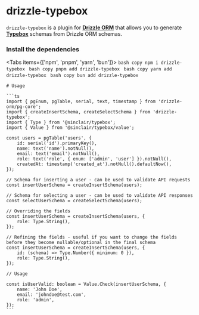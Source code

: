     

# drizzle-typebox


`drizzle-typebox` is a plugin for **[Drizzle ORM](https://github.com/drizzle-team/drizzle-orm)** that allows you to generate **[Typebox](https://github.com/sinclairzx81/typebox)** schemas from Drizzle ORM schemas.

### Install the dependencies

<Tabs items={['npm', 'pnpm', 'yarn', 'bun']}>
  <Tab>
    ```bash copy
    npm i drizzle-typebox
    ```
  </Tab>
  <Tab>
    ```bash copy
    pnpm add drizzle-typebox
    ```
  </Tab>
  <Tab>
    ```bash copy
    yarn add drizzle-typebox
    ```
  </Tab>
  <Tab>
    ```bash copy
    bun add drizzle-typebox
    ```
  </Tab>
</Tabs>

    # Usage

    ```ts
    import { pgEnum, pgTable, serial, text, timestamp } from 'drizzle-orm/pg-core';
    import { createInsertSchema, createSelectSchema } from 'drizzle-typebox';
    import { Type } from '@sinclair/typebox';
    import { Value } from '@sinclair/typebox/value';

    const users = pgTable('users', {
        id: serial('id').primaryKey(),
        name: text('name').notNull(),
        email: text('email').notNull(),
        role: text('role', { enum: ['admin', 'user'] }).notNull(),
        createdAt: timestamp('created_at').notNull().defaultNow(),
    });

    // Schema for inserting a user - can be used to validate API requests
    const insertUserSchema = createInsertSchema(users);

    // Schema for selecting a user - can be used to validate API responses
    const selectUserSchema = createSelectSchema(users);

    // Overriding the fields
    const insertUserSchema = createInsertSchema(users, {
        role: Type.String(),
    });

    // Refining the fields - useful if you want to change the fields before they become nullable/optional in the final schema
    const insertUserSchema = createInsertSchema(users, {
        id: (schema) => Type.Number({ minimum: 0 }),
        role: Type.String(),
    });

    // Usage

    const isUserValid: boolean = Value.Check(insertUserSchema, {
        name: 'John Doe',
        email: 'johndoe@test.com',
        role: 'admin',
    });
    ```
